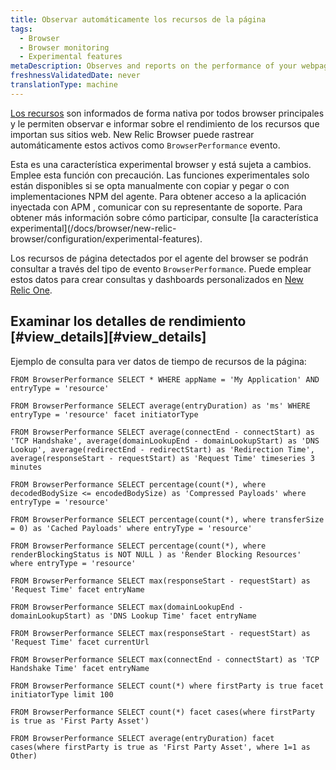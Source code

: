 ```yaml
---
title: Observar automáticamente los recursos de la página
tags:
  - Browser
  - Browser monitoring
  - Experimental features
metaDescription: Observes and reports on the performance of your webpages by automatically observing page resource timings.
freshnessValidatedDate: never
translationType: machine
---
```


[Los recursos](https://developer.mozilla.org/en-US/docs/Web/API/PerformanceResourceTiming) son informados de forma nativa por todos browser principales y le permiten observar e informar sobre el rendimiento de los recursos que importan sus sitios web. New Relic Browser puede rastrear automáticamente estos activos como `BrowserPerformance` evento.

<Callout variant="important">
  Esta es una característica experimental browser y está sujeta a cambios. Emplee esta función con precaución. Las funciones experimentales solo están disponibles si se opta manualmente con copiar y pegar o con implementaciones NPM del agente. Para obtener acceso a la aplicación inyectada con APM , comunicar con su representante de soporte. Para obtener más información sobre cómo participar, consulte [la característica experimental](/docs/browser/new-relic-browser/configuration/experimental-features).
</Callout>

Los recursos de página detectados por el agente del browser se podrán consultar a través del tipo de evento `BrowserPerformance`. Puede emplear estos datos para crear consultas y dashboards personalizados en [New Relic One](/docs/new-relic-one/use-new-relic-one/get-started/introduction-new-relic-one).

## Examinar los detalles de rendimiento [#view\_details][#view_details]

Ejemplo de consulta para ver datos de tiempo de recursos de la página:

```nrql
FROM BrowserPerformance SELECT * WHERE appName = 'My Application' AND entryType = 'resource'
```

```nrql
FROM BrowserPerformance SELECT average(entryDuration) as 'ms' WHERE entryType = 'resource' facet initiatorType
```

```nrql
FROM BrowserPerformance SELECT average(connectEnd - connectStart) as 'TCP Handshake', average(domainLookupEnd - domainLookupStart) as 'DNS Lookup', average(redirectEnd - redirectStart) as 'Redirection Time', average(responseStart - requestStart) as 'Request Time' timeseries 3 minutes
```

```nrql
FROM BrowserPerformance SELECT percentage(count(*), where decodedBodySize <= encodedBodySize) as 'Compressed Payloads' where entryType = 'resource'
```

```nrql
FROM BrowserPerformance SELECT percentage(count(*), where transferSize = 0) as 'Cached Payloads' where entryType = 'resource'
```

```nrql
FROM BrowserPerformance SELECT percentage(count(*), where renderBlockingStatus is NOT NULL ) as 'Render Blocking Resources' where entryType = 'resource'
```

```nrql
FROM BrowserPerformance SELECT max(responseStart - requestStart) as 'Request Time' facet entryName
```

```nrql
FROM BrowserPerformance SELECT max(domainLookupEnd - domainLookupStart) as 'DNS Lookup Time' facet entryName
```

```nrql
FROM BrowserPerformance SELECT max(responseStart - requestStart) as 'Request Time' facet currentUrl
```

```nrql
FROM BrowserPerformance SELECT max(connectEnd - connectStart) as 'TCP Handshake Time' facet entryName
```

```nrql
FROM BrowserPerformance SELECT count(*) where firstParty is true facet initiatorType limit 100
```

```nrql
FROM BrowserPerformance SELECT count(*) facet cases(where firstParty is true as 'First Party Asset')
```

```nrql
FROM BrowserPerformance SELECT average(entryDuration) facet cases(where firstParty is true as 'First Party Asset', where 1=1 as Other)
```